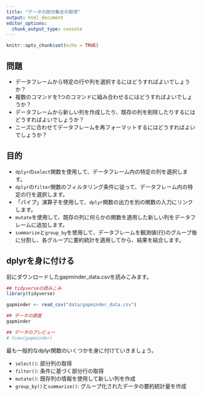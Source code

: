```yaml
---
title: "データの部分集合の取得"
output: html_document
editor_options: 
  chunk_output_type: console
---
```


```r
knitr::opts_chunk$set(echo = TRUE)
```

## 問題
- データフレームから特定の行や列を選択するにはどうすればよいでしょうか？
- 複数のコマンドを1つのコマンドに組み合わせるにはどうすればよいでしょうか？
- データフレームから新しい列を作成したり、既存の列を削除したりするにはどうすればよいでしょうか？
- ニーズに合わせてデータフレームを再フォーマットするにはどうすればよいでしょうか？

## 目的
- `dplyr`の`select`関数を使用して、データフレーム内の特定の列を選択します。
- `dplyr`の`filter`関数のフィルタリング条件に従って、データフレーム内の特定の行を選択します。
- 「パイプ」演算子を使用して、`dplyr`関数の出力を別の関数の入力にリンクします。
- `mutate`を使用して、既存の列に何らかの関数を適用した新しい列をデータフレームに追加します。
- `summarize`と`group_by`を使用して、データフレームを観測値(行)のグループ毎に分割し、各グループに要約統計を適用してから、結果を結合します。

## dplyrを身に付ける

前にダウンロードしたgapminder_data.csvを読みこみます。
```r
## tidyverseの読みこみ
library(tidyverse)

gapminder <- read_csv("data/gapminder_data.csv")

## データの調査
gapminder

## データのプレビュー
# View(gapminder)
```
最も一般的なdplyr関数のいくつかを身に付けていきましょう。

- `select()`: 部分列の取得
- `filter()`: 条件に基づく部分行の取得
- `mutate()`: 既存列の情報を使用して新しい列を作成
- `group_by()`と`summarize()`: グループ化されたデータの要約統計量を作成

